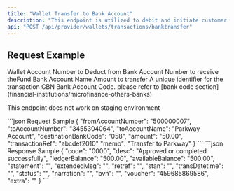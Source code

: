 ```yaml
---
title: "Wallet Transfer to Bank Account"
description: "This endpoint is utilized to debit and initiate customer wallet transfer to a verified bank account using the account name enquiry endpoint."
api: "POST /api/provider/wallets/transactions/banktransfer"
---
```


## Request Example

<ParamField body="fromAccountNumber" type="number" required>
  Wallet Account Number to Deduct from
</ParamField>

<ParamField body="toAccountNumber" type="number" required>
  Bank Account Number to receive theFund
</ParamField>

<ParamField body="toAccountName" type="number" required>
  Bank Account Name
</ParamField>

<ParamField body="amount" type="number" required>
  Amount to transfer
</ParamField>

<ParamField body="transactionRef" optional>
  A unique identifier for the transaction
</ParamField>

<ParamField body="destinationBankCode" type="number" required>
  CBN Bank Account Code. please refer to [bank code
  section](financial-institutions/microfinance-others-banks)
</ParamField>

<Warning>This endpoint does not work on staging environment</Warning>

<RequestExample>
```json Request Sample
{
  "fromAccountNumber": "500000007",
  "toAccountNumber": "3455304064",
  "toAccountName": "Parkway Account",
  "destinationBankCode": "058",
  "amount": "50.00",
  "transactionRef": "abcdef2010"
  "memo": "Transfer to Parkway"
}
```
</RequestExample>

<ResponseExample>
```json Response Sample
{
 "code": "0000",
 "desc": "Approved or completed successfully",
 "ledgerBalance": "500.00",
 "availableBalance": "500.00",
 "statement": "",
 "extendedMsg": "",
 "retref": "",
 "stan": "",
 "transDatetime": "",
 "status": "",
 "narration": "",
 "bvn": "",
 "voucher": "459685869586",
 "extra": ""
}
```
</ResponseExample>
